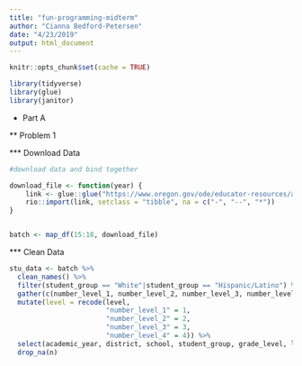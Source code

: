 ```yaml
---
title: "fun-programming-midterm"
author: "Cianna Bedford-Petersen"
date: "4/23/2019"
output: html_document
---
```


```r

knitr::opts_chunk$set(cache = TRUE)

library(tidyverse)
library(glue)
library(janitor)
```

* Part A

** Problem 1

*** Download Data

```r

#download data and bind together 

download_file <- function(year) {
    link <- glue::glue("https://www.oregon.gov/ode/educator-resources/assessment/TestResults20{year}/pagr_schools_ela_raceethnicity_{year-1}{year}.xlsx")
    rio::import(link, setclass = "tibble", na = c("-", "--", "*"))
}


batch <- map_df(15:18, download_file)
```

*** Clean Data

```r

stu_data <- batch %>% 
  clean_names() %>% 
  filter(student_group == "White"|student_group == "Hispanic/Latino") %>% 
  gather(c(number_level_1, number_level_2, number_level_3, number_level_4), key = level, value = n) %>%
  mutate(level = recode(level, 
                        "number_level_1" = 1, 
                        "number_level_2" = 2, 
                        "number_level_3" = 3, 
                        "number_level_4" = 4)) %>% 
  select(academic_year, district, school, student_group, grade_level, level, n) %>% 
  drop_na(n)

```


